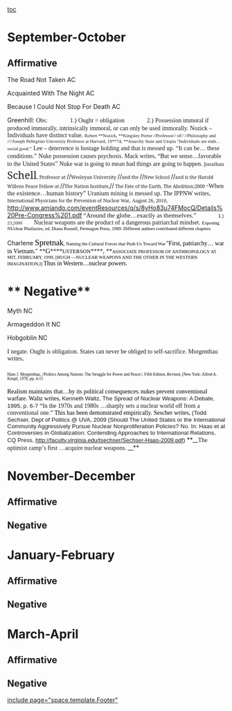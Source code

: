 [[toc]]
=September-October= 
==Affirmative== 

The Road Not Taken AC

Acquainted With The Night AC

Because I Could Not Stop For Death AC

Greenhill: 
<span style="margin: 0in 0in 10pt;"><span style="font-family: Calibri;">Obs:</span></span>
<span style="margin: 0in 0in 0pt 0.5in; mso-list: l1 level1 lfo2; text-indent: -0.25in;"><span style="font-family: Calibri;">1.)</span> <span style="font-family: Calibri;">Ought = obligation</span></span>
<span style="margin: 0in 0in 10pt 0.5in; mso-list: l1 level1 lfo2; text-indent: -0.25in;"><span style="font-family: Calibri;">2.)</span> <span style="font-family: Calibri;">Possession immoral if produced immorally, intrinsically immoral, or can only be used immorally.</span></span>
<span style="margin: 0in 0in 10pt;"><span style="font-family: Calibri;">Nozick – Individuals have distinct value. <span style="font-size: 8pt; line-height: 115%;">Robert **<span style="mso-bidi-font-weight: normal;">Nozick, </span>**Kingsley Porter //<span style="font-family: 'Calibri','sans-serif';">Professor</span>// of//<span style="mso-bidi-font-style: normal;"> //<span style="font-family: 'Calibri','sans-serif';">Philosophy and </span>//</span>//Joseph Pellegrino University Professor at Harvard, 19**<span style="mso-bidi-font-weight: normal;">74, </span>**Anarchy State and Utopia “Individuals are ends…social good.”</span></span></span>
<span style="margin: 0in 0in 10pt;"><span style="font-family: Calibri;">Lee – deterrence is hostage holding and that is messed up.</span></span>
<span style="font-family: Calibri;">               <span style="height: 72.75pt; mso-wrap-style: square; visibility: visible; width: 6in;"> </span></span>
<span style="margin: 0in 0in 10pt;"><span style="font-family: Calibri;">“It can be… these conditions.”</span></span>
<span style="margin: 0in 0in 10pt;"><span style="font-family: Calibri;">Nuke possession causes psychosis. Mack writes, “But we sense…favorable to the United States”</span></span>
<span style="height: 72.75pt; mso-wrap-style: square; visibility: visible; width: 6in;"><span style="font-family: Calibri;"> </span></span>
<span style="margin: 0in 0in 10pt;"><span style="font-family: Calibri;"> </span></span>
<span style="margin: 0in 0in 10pt;"><span style="font-family: Calibri;">Nuke war is going to mean bad things are going to happen.</span></span>
<span style="font-family: 'Garamond','serif'; font-size: 8pt;">Jonathan </span><span style="font-family: 'Garamond','serif'; font-size: 18pt;">Schell</span><span style="font-family: 'Garamond','serif'; font-size: 9pt;">, </span><span style="font-family: 'Garamond','serif'; font-size: 8pt;">Professor at </span>//<span style="font-family: 'Garamond-Italic','serif'; font-size: 8pt;">Wesleyan University </span>//<span style="font-family: 'Garamond','serif'; font-size: 8pt;">and the </span>//<span style="font-family: 'Garamond-Italic','serif'; font-size: 8pt;">New School </span>//<span style="font-family: 'Garamond','serif'; font-size: 8pt;">and is the Harold Willens</span><span style="font-size: 8pt;"> </span>
<span style="font-family: 'Garamond','serif'; font-size: 8pt;">Peace Fellow at </span>//<span style="font-family: 'Garamond-Italic','serif'; font-size: 8pt;">The Nation Institute,</span>//<span style="font-family: 'Garamond','serif'; font-size: 8pt;"> The Fate of the Earth, The Abolition;2000</span><span style="font-size: 11pt;"><span style="font-family: Times New Roman;">  </span></span>
<span style="margin: 0in 0in 0pt;"><span style="font-family: 'Calibri','sans-serif'; font-size: 8pt;">“</span><span style="font-family: 'Calibri','sans-serif'; font-size: 11pt;">When the existence…human history” </span></span>
<span style="margin: 0in 0in 10pt;"><span style="font-family: Calibri;"> </span></span>
<span style="margin: 0in 0in 10pt;"><span style="font-family: Calibri;"> </span></span>
<span style="margin: 0in 0in 10pt;"><span style="font-family: Calibri;">Uranium mining is messed up. The IPPNW writes,</span></span>
<span style="margin: 0in 0in 10pt;"><span style="font-family: Calibri;"><span style="font-size: 9pt; line-height: 115%;">International Physicians for the Prevention of Nuclear War,</span> <span style="font-size: 9pt; line-height: 115%;">August 26, 2010, </span></span>[[http://www.amiando.com/eventResources/q/s/8yHo83u74FMocQ/Details%20Pre-Congress%201.pdf]]<span style="font-size: 9pt; line-height: 115%;"> </span></span>
<span style="margin: 0in 0in 0pt;"><span style="font-family: Batang;">“</span><span style="font-family: 'Calibri','sans-serif'; font-size: 11pt;">Around the globe…exactly as themselves.”</span><span style="font-size: 8pt;"> </span></span>
<span style="margin: 0in 0in 10pt 0.5in; mso-list: l0 level1 lfo1; mso-pagination: none; tab-stops: 28.0pt 56.0pt 84.0pt 112.0pt 140.0pt 168.0pt 196.0pt 224.0pt 3.5in 280.0pt 308.0pt 336.0pt 5.0in 5.5in; text-indent: -0.25in;"><span style="font-family: 'Helvetica','sans-serif'; font-size: 8pt; line-height: 115%;">1.) </span><span style="font-family: 'Times','serif'; font-size: 8pt; line-height: 115%;">23,2000 </span><span style="font-family: 'Helvetica','sans-serif'; font-size: 8pt; line-height: 115%;"> </span></span>
<span style="margin: 0in 0in 10pt 0.25in; mso-pagination: none; tab-stops: 28.0pt 56.0pt 84.0pt 112.0pt 140.0pt 168.0pt 196.0pt 224.0pt 3.5in 280.0pt 308.0pt 336.0pt 5.0in 5.5in;"><span style="font-family: Calibri;"> </span></span>
<span style="margin: 0in 0in 10pt;"><span style="font-family: Calibri;">Nuclear weapons are the product of a dangerous patriarchal mindset. </span></span>
<span style="margin: 0in 0in 10pt;"><span style="font-family: Calibri;"> </span></span>
<span style="margin: 0in 0in 10pt;"><span class="apple-style-span"><span style="color: black; font-size: 8pt; line-height: 115%;"><span style="font-family: Calibri;">Exposing NUclear Phallacies, ed. Diana Russell,</span></span></span><span style="color: black; font-size: 8pt; line-height: 115%;">
<span style="font-family: Calibri;"><span class="apple-style-span">Permagon Press, 1989. Different authors contributed different chapters

Charlene </span></span></span><span style="font-family: Calibri;"><span class="apple-style-span"><span style="color: black; font-size: 14pt; line-height: 115%;">Spretnak</span><span style="color: black; font-size: 8pt; line-height: 115%;">, Naming the Cultural Forces that Push Us Toward War</span></span><span style="font-size: 5pt; line-height: 115%;">  </span></span></span>
<span style="margin: 0in 0in 10pt;"><span style="font-size: 5pt; line-height: 115%;"><span style="font-family: Calibri;"> </span></span></span>
<span style="margin: 0in 0in 10pt;"><span class="apple-style-span"><span style="color: black;"><span style="font-family: Calibri;">"First, patriarchy… war in Vietnam." </span></span></span></span>
<span style="margin: 0in 0in 10pt;"><span class="apple-style-span"><span style="color: black; line-height: 115%;"><span style="font-family: Calibri;"> </span></span></span></span>
<span style="margin: 0in 0in 10pt; mso-layout-grid-align: none;"><span style="font-family: Calibri;">**<span style="color: black; font-size: 11.5pt; line-height: 115%;">G</span>****<span style="color: black; font-size: 9.5pt; line-height: 115%;">USTERSON</span>****<span style="color: black; font-size: 11.5pt; line-height: 115%;">, </span>**<span style="color: black; font-size: 8pt; line-height: 115%;">ASSOCIATE PROFESSOR OF ANTHROPOLOGY AT MIT, FEBRUARY, 1999, [HUGH ―NUCLEAR WEAPONS AND THE OTHER IN THE WESTERN IMAGINATION,‖] </span><span style="color: black; font-size: 8pt; line-height: 115%;"> </span></span></span>
<span style="margin: 0in 0in 10pt; mso-layout-grid-align: none;"><span style="color: black;"><span style="font-family: Calibri;">Thus in Western…nuclear powers.  </span></span></span>
<span style="margin: 0in 0in 10pt; mso-layout-grid-align: none;"><span style="color: black;"><span style="font-family: Calibri;"> </span></span></span>
=<span style="margin: 0in 0in 10pt; mso-layout-grid-align: none;">**<span style="color: black;"><span style="font-family: Calibri;"> </span></span>Negative**</span>= 

Myth NC

Armageddon It NC

Hobgoblin NC

<span style="margin: 0in 0in 10pt;"><span style="font-family: Calibri;">I negate.</span></span>
<span style="margin: 0in 0in 10pt;"><span style="font-family: Calibri;"> </span></span>
<span style="margin: 0in 0in 0pt;"><span style="font-family: Times New Roman;">Ought is obligation.</span></span>
<span style="margin: 0in 0in 0pt;"><span style="font-family: Times New Roman;"> </span></span>
<span style="margin: 0in 0in 0pt;"><span style="font-family: Times New Roman;">States can never be obliged to self-sacrifice. Morgenthau writes, </span></span>
<span style="margin: 0in 0in 0pt;"><span style="font-family: Times New Roman;"> </span></span>
===<span style="margin: 0in 0in 0pt;"><span style="color: black; font-family: 'Calibri','sans-serif'; font-size: 7pt; font-weight: normal;">Hans J. Morgenthau, //Politics Among Nations: The Struggle for Power and Peace//, Fifth Edition, Revised, (New York: Alfred A. Knopf, 1978, pp. 4-15 </span></span>=== 
<span style="margin: 0in 0in 10pt;"><span style="font-family: Calibri;"> </span></span>
<span style="margin: 0in 0in 10pt;"><span style="font-family: Calibri;"><span class="apple-style-span"><span style="color: black; line-height: 115%;">Realism maintains that…by its political consequences</span><span style="color: black; font-size: 8pt; line-height: 115%;">.</span></span><span class="apple-converted-space"><span style="color: black; font-size: 8pt; line-height: 115%;"> </span></span></span></span>
<span style="margin: 0in 0in 10pt;"><span class="apple-converted-space"><span style="color: black; font-size: 8pt; line-height: 115%;"><span style="text-decoration: none;"><span style="font-family: Calibri;"> </span></span></span></span></span>
<span style="margin: 0in 0in 10pt;"><span class="apple-converted-space"><span style="color: black; line-height: 115%;"><span style="font-family: Calibri;">nukes prevent conventional warfare. </span></span></span></span>
<span style="margin: 0in 0in 10pt;"><span class="apple-converted-space"><span style="color: black; line-height: 115%;"><span style="font-family: Calibri;"> </span></span></span></span>
<span style="margin: 0in 0in 10pt; mso-layout-grid-align: none;"><span class="apple-converted-space"><span style="color: black; line-height: 115%;"><span style="font-family: Calibri;">Waltz writes,  </span></span></span></span>
<span style="margin: 0in 0in 10pt; mso-layout-grid-align: none;"><span style="font-family: 'Helvetica','sans-serif'; font-size: 10pt; line-height: 115%;">Kenneth Waltz, The Spread of Nuclear Weapons: A Debate, 1995, p. 6-7</span><span class="apple-converted-space"><span style="color: black; line-height: 115%;"> </span></span></span>
<span style="margin: 0in 0in 10pt; mso-layout-grid-align: none;"><span style="font-family: Calibri;"><span class="apple-converted-space"><span style="color: black; line-height: 115%;">“</span></span>In the 1970s and 1980s …sharply sets a nuclear world off from a conventional one.” </span></span>
<span style="margin: 0in 0in 10pt;"><span class="apple-converted-space"><span style="color: black; line-height: 115%;"><span style="font-family: Calibri;"> </span></span></span></span>
<span style="margin: 0in 0in 10pt;"><span class="apple-converted-space"><span style="color: black; line-height: 115%;"><span style="font-family: Calibri;">This has been demonstrated empirically. Sescher writes, </span></span></span></span>
<span style="line-height: normal; margin: 0in 0in 0pt; mso-layout-grid-align: none;"><span style="font-family: 'Helvetica','sans-serif'; font-size: 10pt;">(Todd Sechser, Dept of Politics @ UVA, 2009 (Should The United States or the International </span></span>
<span style="line-height: normal; margin: 0in 0in 0pt; mso-layout-grid-align: none;"><span style="font-family: 'Helvetica','sans-serif'; font-size: 10pt;">Community Aggressively Pursue Nuclear Nonproliferation Policies? No. In: Haas et al </span></span>
<span style="line-height: normal; margin: 0in 0in 0pt; mso-layout-grid-align: none;"><span style="font-family: 'Helvetica','sans-serif'; font-size: 10pt;">Controversies in Globalization: Contending Approaches to International Relations, CQ Press, </span></span>
<span style="margin: 0in 0in 10pt;"><span style="font-family: 'Helvetica','sans-serif'; font-size: 10pt; line-height: 115%;">http://faculty.virginia.edu/tsechser/Sechser-Haas-2009.pdf)</span><span class="apple-converted-space"><span style="color: black; line-height: 115%;"> </span></span></span>
<span style="margin: 0in 0in 10pt; mso-layout-grid-align: none;">**<span style="mso-bidi-font-weight: normal;">__<span style="line-height: 115%;"><span style="font-family: Calibri;">The optimist campʼs first …acquire nuclear weapons. </span></span>__</span>**</span>
<span style="margin: 0in 0in 10pt; mso-layout-grid-align: none;"><span style="color: black;"><span style="font-family: Calibri;"> </span></span></span>

=November-December= 
==Affirmative== 
==Negative== 

=January-February= 
==Affirmative== 
==Negative== 

=March-April= 
==Affirmative== 
==Negative== 

[[include page="space.template.Footer"]]